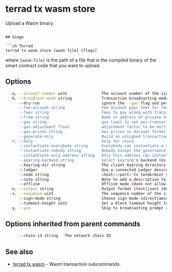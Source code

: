 # terrad tx wasm store

Upload a Wasm binary.

```

## Usage

```sh Terrad
terrad tx wasm store [wasm file] [flags]
```

where _`[wasm-file]`_ is the path of a file that is the compiled binary of the smart contract code that you want to upload.

## Options

```sh Terrad
  -a, --account-number uint               The account number of the signing account (offline mode only)
  -b, --broadcast-mode string             Transaction broadcasting mode (sync|async|block) (default "sync")
      --dry-run                           ignore the --gas flag and perform a simulation of a transaction, but don't broadcast it (when enabled, the local Keybase is not accessible)
      --fee-account string                Fee account pays fees for the transaction instead of deducting from the signer
      --fees string                       Fees to pay along with transaction; eg: 10uluna
      --from string                       Name or address of private key with which to sign
      --gas string                        gas limit to set per-transaction; set to "auto" to calculate sufficient gas automatically (default 200000)
      --gas-adjustment float              adjustment factor to be multiplied against the estimate returned by the tx simulation; if the gas limit is set manually this flag is ignored  (default 1)
      --gas-prices string                 Gas prices in decimal format to determine the transaction fee (e.g. 0.1uluna)
      --generate-only                     Build an unsigned transaction and write it to STDOUT (when enabled, the local Keybase is not accessible)
  -h, --help                              help for store
      --instantiate-everybody string      Everybody can instantiate a contract from the code, optional
      --instantiate-nobody string         Nobody except the governance process can instantiate a contract from the code, optional
      --instantiate-only-address string   Only this address can instantiate a contract instance from the code, optional
      --keyring-backend string            Select keyring's backend (os|file|kwallet|pass|test|memory) (default "os")
      --keyring-dir string                The client Keyring directory; if omitted, the default 'home' directory will be used
      --ledger                            Use a connected Ledger device
      --node string                       <host>:<port> to tendermint rpc interface for this chain (default "tcp://localhost:26657")
      --note string                       Note to add a description to the transaction (previously --memo)
      --offline                           Offline mode (does not allow any online functionality
  -o, --output string                     Output format (text|json) (default "json")
  -s, --sequence uint                     The sequence number of the signing account (offline mode only)
      --sign-mode string                  Choose sign mode (direct|amino-json), this is an advanced feature
      --timeout-height uint               Set a block timeout height to prevent the tx from being committed past a certain height
  -y, --yes                               Skip tx broadcasting prompt confirmation
```

## Options inherited from parent commands

```sh Terrad
      --chain-id string   The network chain ID
```

## See also

* [terrad tx wasm](./terrad_tx_wasm.mdx)	 - Wasm transaction subcommands.


